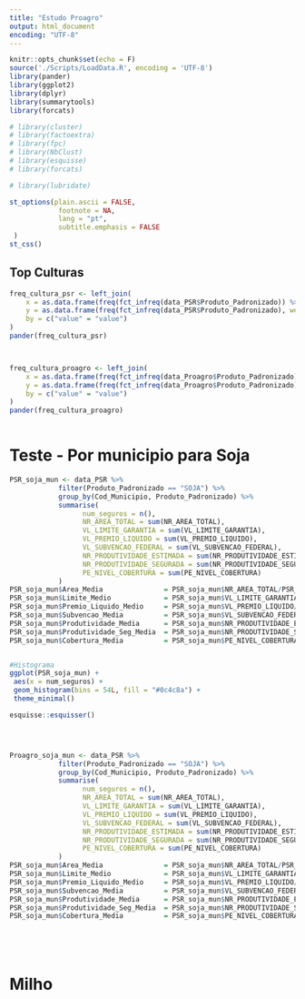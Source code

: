 ```yaml
---
title: "Estudo Proagro"
output: html_document
encoding: "UTF-8"
---
```


```r
knitr::opts_chunk$set(echo = F)
source('./Scripts/LoadData.R', encoding = 'UTF-8')
library(pander)
library(ggplot2)
library(dplyr)
library(summarytools)
library(forcats)

# library(cluster)
# library(factoextra)
# library(fpc)
# library(NbClust)
# library(esquisse)
# library(forcats)

# library(lubridate)

st_options(plain.ascii = FALSE,        
            footnote = NA,           
            lang = "pt",
            subtitle.emphasis = FALSE   
 )
st_css()

```

## Top Culturas

```r
freq_cultura_psr <- left_join(
    x = as.data.frame(freq(fct_infreq(data_PSR$Produto_Padronizado)) %>% tb()),
    y = as.data.frame(freq(fct_infreq(data_PSR$Produto_Padronizado), weights = data_PSR$VL_LIMITE_GARANTIA ) %>% tb()),
    by = c("value" = "value")
)
pander(freq_cultura_psr)



freq_cultura_proagro <- left_join(
    x = as.data.frame(freq(fct_infreq(data_Proagro$Produto_Padronizado)) %>% tb()),
    y = as.data.frame(freq(fct_infreq(data_Proagro$Produto_Padronizado), weights = data_Proagro$VALOR_TOTAL) %>% tb()),
    by = c("value" = "value")
)
pander(freq_cultura_proagro)
     
```



#  Teste - Por municipio para Soja


```r

PSR_soja_mun <- data_PSR %>% 
            filter(Produto_Padronizado == "SOJA") %>% 
            group_by(Cod_Municipio, Produto_Padronizado) %>% 
            summarise(
                  num_seguros = n(),
                  NR_AREA_TOTAL = sum(NR_AREA_TOTAL),
                  VL_LIMITE_GARANTIA = sum(VL_LIMITE_GARANTIA),
                  VL_PREMIO_LIQUIDO = sum(VL_PREMIO_LIQUIDO),
                  VL_SUBVENCAO_FEDERAL = sum(VL_SUBVENCAO_FEDERAL),
                  NR_PRODUTIVIDADE_ESTIMADA = sum(NR_PRODUTIVIDADE_ESTIMADA),
                  NR_PRODUTIVIDADE_SEGURADA = sum(NR_PRODUTIVIDADE_SEGURADA),
                  PE_NIVEL_COBERTURA = sum(PE_NIVEL_COBERTURA)
            )
PSR_soja_mun$Area_Media               = PSR_soja_mun$NR_AREA_TOTAL/PSR_soja_mun$num_seguros
PSR_soja_mun$Limite_Medio             = PSR_soja_mun$VL_LIMITE_GARANTIA/PSR_soja_mun$num_seguros
PSR_soja_mun$Premio_Liquido_Medio     = PSR_soja_mun$VL_PREMIO_LIQUIDO/PSR_soja_mun$num_seguros
PSR_soja_mun$Subvencao_Media          = PSR_soja_mun$VL_SUBVENCAO_FEDERAL/PSR_soja_mun$num_seguros
PSR_soja_mun$Produtividade_Media      = PSR_soja_mun$NR_PRODUTIVIDADE_ESTIMADA/PSR_soja_mun$num_seguros
PSR_soja_mun$Produtividade_Seg_Media  = PSR_soja_mun$NR_PRODUTIVIDADE_SEGURADA/PSR_soja_mun$num_seguros
PSR_soja_mun$Cobertura_Media          = PSR_soja_mun$PE_NIVEL_COBERTURA/PSR_soja_mun$num_seguros


#Histograma
ggplot(PSR_soja_mun) +
 aes(x = num_seguros) +
 geom_histogram(bins = 54L, fill = "#0c4c8a") +
 theme_minimal()

esquisse::esquisser()




Proagro_soja_mun <- data_PSR %>% 
            filter(Produto_Padronizado == "SOJA") %>% 
            group_by(Cod_Municipio, Produto_Padronizado) %>% 
            summarise(
                  num_seguros = n(),
                  NR_AREA_TOTAL = sum(NR_AREA_TOTAL),
                  VL_LIMITE_GARANTIA = sum(VL_LIMITE_GARANTIA),
                  VL_PREMIO_LIQUIDO = sum(VL_PREMIO_LIQUIDO),
                  VL_SUBVENCAO_FEDERAL = sum(VL_SUBVENCAO_FEDERAL),
                  NR_PRODUTIVIDADE_ESTIMADA = sum(NR_PRODUTIVIDADE_ESTIMADA),
                  NR_PRODUTIVIDADE_SEGURADA = sum(NR_PRODUTIVIDADE_SEGURADA),
                  PE_NIVEL_COBERTURA = sum(PE_NIVEL_COBERTURA)
            )
PSR_soja_mun$Area_Media               = PSR_soja_mun$NR_AREA_TOTAL/PSR_soja_mun$num_seguros
PSR_soja_mun$Limite_Medio             = PSR_soja_mun$VL_LIMITE_GARANTIA/PSR_soja_mun$num_seguros
PSR_soja_mun$Premio_Liquido_Medio     = PSR_soja_mun$VL_PREMIO_LIQUIDO/PSR_soja_mun$num_seguros
PSR_soja_mun$Subvencao_Media          = PSR_soja_mun$VL_SUBVENCAO_FEDERAL/PSR_soja_mun$num_seguros
PSR_soja_mun$Produtividade_Media      = PSR_soja_mun$NR_PRODUTIVIDADE_ESTIMADA/PSR_soja_mun$num_seguros
PSR_soja_mun$Produtividade_Seg_Media  = PSR_soja_mun$NR_PRODUTIVIDADE_SEGURADA/PSR_soja_mun$num_seguros
PSR_soja_mun$Cobertura_Media          = PSR_soja_mun$PE_NIVEL_COBERTURA/PSR_soja_mun$num_seguros






```

#  Milho